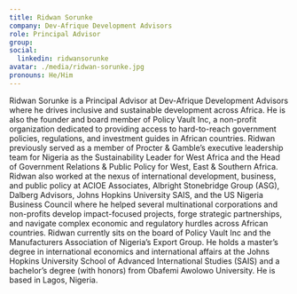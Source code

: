 ```yaml
---
title: Ridwan Sorunke
company: Dev-Afrique Development Advisors
role: Principal Advisor
group:
social:
  linkedin: ridwansorunke
avatar: ./media/ridwan-sorunke.jpg
pronouns: He/Him
---
```

Ridwan Sorunke is a Principal Advisor at Dev-Afrique Development Advisors where he drives inclusive and sustainable development across Africa. He is also the founder and board member of Policy Vault Inc, a non-profit organization dedicated to providing access to hard-to-reach government policies, regulations, and investment guides in African countries. Ridwan previously served as a member of Procter & Gamble’s executive leadership team for Nigeria as the Sustainability Leader for West Africa and the Head of Government Relations & Public Policy for West, East & Southern Africa. Ridwan also worked at the nexus of international development, business, and public policy at ACIOE Associates, Albright Stonebridge Group (ASG), Dalberg Advisors, Johns Hopkins University SAIS, and the US Nigeria Business Council where he helped several multinational corporations and non-profits develop impact-focused projects, forge strategic partnerships, and navigate complex economic and regulatory hurdles across African countries. Ridwan currently sits on the board of Policy Vault Inc and the Manufacturers Association of Nigeria’s Export Group.
He holds a master’s degree in international economics and international affairs at the Johns Hopkins University School of Advanced International Studies (SAIS) and a bachelor’s degree (with honors) from Obafemi Awolowo University. He is based in Lagos, Nigeria.